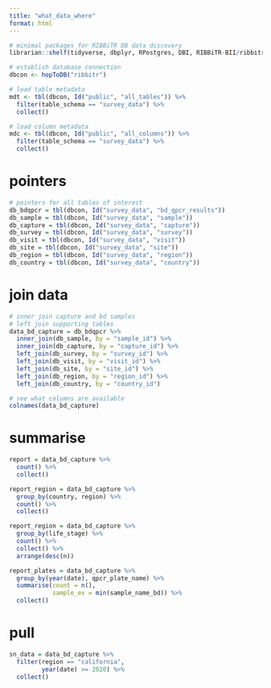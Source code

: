 ```yaml
---
title: "what_data_where"
format: html
---
```


```r
# minimal packages for RIBBiTR DB data discovery
librarian::shelf(tidyverse, dbplyr, RPostgres, DBI, RIBBiTR-BII/ribbitrrr)

# establish database connection
dbcon <- hopToDB("ribbitr")

# load table metadata
mdt <- tbl(dbcon, Id("public", "all_tables")) %>%
  filter(table_schema == "survey_data") %>%
  collect()

# load column metadata
mdc <- tbl(dbcon, Id("public", "all_columns")) %>%
  filter(table_schema == "survey_data") %>%
  collect()
```

# pointers
```r
# pointers for all tables of interest
db_bdqpcr = tbl(dbcon, Id("survey_data", "bd_qpcr_results"))
db_sample = tbl(dbcon, Id("survey_data", "sample"))
db_capture = tbl(dbcon, Id("survey_data", "capture"))
db_survey = tbl(dbcon, Id("survey_data", "survey"))
db_visit = tbl(dbcon, Id("survey_data", "visit"))
db_site = tbl(dbcon, Id("survey_data", "site"))
db_region = tbl(dbcon, Id("survey_data", "region"))
db_country = tbl(dbcon, Id("survey_data", "country"))
```

# join data
```r
# inner join capture and bd samples
# left join supporting tables
data_bd_capture = db_bdqpcr %>%
  inner_join(db_sample, by = "sample_id") %>%
  inner_join(db_capture, by = "capture_id") %>%
  left_join(db_survey, by = "survey_id") %>%
  left_join(db_visit, by = "visit_id") %>%
  left_join(db_site, by = "site_id") %>%
  left_join(db_region, by = "region_id") %>%
  left_join(db_country, by = "country_id")

# see what columns are available
colnames(data_bd_capture)
```

# summarise
```r
report = data_bd_capture %>%
  count() %>%
  collect()

report_region = data_bd_capture %>%
  group_by(country, region) %>%
  count() %>%
  collect()

report_region = data_bd_capture %>%
  group_by(life_stage) %>%
  count() %>%
  collect() %>%
  arrange(desc(n))

report_plates = data_bd_capture %>%
  group_by(year(date), qpcr_plate_name) %>%
  summarise(count = n(),
            sample_ex = min(sample_name_bd)) %>%
  collect()

```

# pull
```r
sn_data = data_bd_capture %>%
  filter(region == "california",
         year(date) >= 2020) %>%
  collect()

```